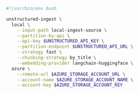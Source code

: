 ```bash CLI
#!/usr/bin/env bash

unstructured-ingest \
  local \
    --input-path local-ingest-source \
    --partition-by-api \
    --api-key $UNSTRUCTURED_API_KEY \
    --partition-endpoint $UNSTRUCTURED_API_URL \
    --strategy fast \
    --chunking-strategy by_title \
    --embedding-provider langchain-huggingface \
  azure \
    --remote-url $AZURE_STORAGE_ACCOUNT_URL \
    --account-name $AZURE_STORAGE_ACCOUNT_NAME \
    --account-key $AZURE_STORAGE_ACCOUNT_KEY
```